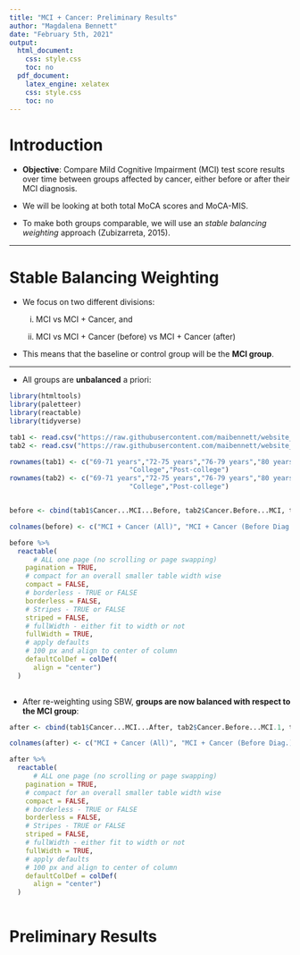 ```yaml
---
title: "MCI + Cancer: Preliminary Results"
author: "Magdalena Bennett"
date: "February 5th, 2021"
output: 
  html_document:
    css: style.css 
    toc: no
  pdf_document: 
    latex_engine: xelatex
    css: style.css
    toc: no
---
```


# Introduction

- **Objective**: Compare Mild Cognitive Impairment (MCI) test score results over time between groups affected by cancer, either before or after their MCI diagnosis.

- We will be looking at both total MoCA scores and MoCA-MIS.

- To make both groups comparable, we will use an *stable balancing weighting* approach (Zubizarreta, 2015).

---

# Stable Balancing Weighting

- We focus on two different divisions: 
  
  (i) MCI vs MCI + Cancer, and
  
  (ii) MCI vs MCI + Cancer (before) vs MCI + Cancer (after)
  
  
- This means that the baseline or control group will be the **MCI group**.


---

- All groups are **unbalanced** a priori:

```r
library(htmltools)
library(paletteer)
library(reactable)
library(tidyverse)

tab1 <- read.csv("https://raw.githubusercontent.com/maibennett/website_github/master/exampleSite/content/results/cancer/balance_cancer.csv")
tab2 <- read.csv("https://raw.githubusercontent.com/maibennett/website_github/master/exampleSite/content/results/cancer/balance.csv")

rownames(tab1) <- c("69-71 years","72-75 years","76-79 years","80 years or older","Female", "High school","Some college",
                              "College","Post-college")
rownames(tab2) <- c("69-71 years","72-75 years","76-79 years","80 years or older","Female", "High school","Some college",
                              "College","Post-college")


before <- cbind(tab1$Cancer...MCI...Before, tab2$Cancer.Before...MCI, tab2$Cancer.After...MCI, tab1$MCI)

colnames(before) <- c("MCI + Cancer (All)", "MCI + Cancer (Before Diag.)", "MCI + Cancer (After Diag.)", "MCI")

before %>%
  reactable(
      # ALL one page (no scrolling or page swapping)
    pagination = TRUE,
    # compact for an overall smaller table width wise
    compact = FALSE,
    # borderless - TRUE or FALSE
    borderless = FALSE,
    # Stripes - TRUE or FALSE
    striped = FALSE,
    # fullWidth - either fit to width or not
    fullWidth = TRUE,
    # apply defaults
    # 100 px and align to center of column
    defaultColDef = colDef(
      align = "center")
  )
  
```
- After re-weighting using SBW, **groups are now balanced with respect to the MCI group**:

```r
after <- cbind(tab1$Cancer...MCI...After, tab2$Cancer.Before...MCI.1, tab2$Cancer.After...MCI.1, tab1$MCI)

colnames(after) <- c("MCI + Cancer (All)", "MCI + Cancer (Before Diag.)", "MCI + Cancer (After Diag.)", "MCI")

after %>%
  reactable(
      # ALL one page (no scrolling or page swapping)
    pagination = TRUE,
    # compact for an overall smaller table width wise
    compact = FALSE,
    # borderless - TRUE or FALSE
    borderless = FALSE,
    # Stripes - TRUE or FALSE
    striped = FALSE,
    # fullWidth - either fit to width or not
    fullWidth = TRUE,
    # apply defaults
    # 100 px and align to center of column
    defaultColDef = colDef(
      align = "center")
  )
  
```

# Preliminary Results

<div style="width:1770px">
  <svg width="880" height="160" id="mocat_cancer"></svg>
  <svg width="880" height="160" id="mocamis_cancer">></svg>
</div>

